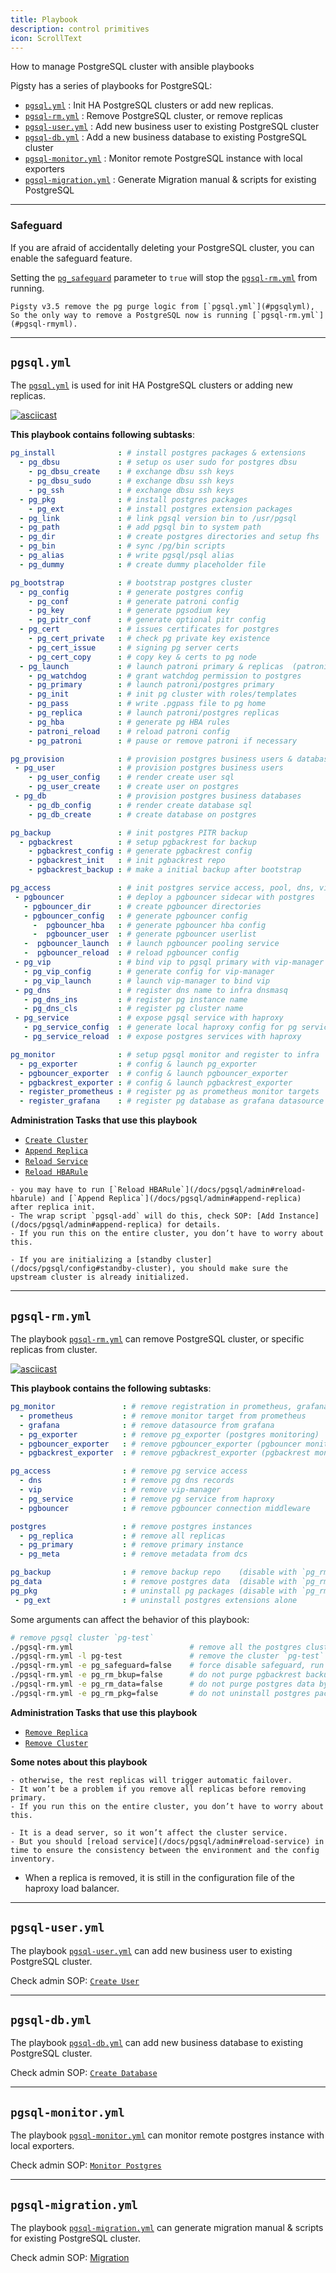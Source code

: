 ```yaml
---
title: Playbook
description: control primitives
icon: ScrollText
---
```


How to manage PostgreSQL cluster with ansible playbooks

Pigsty has a series of playbooks for PostgreSQL:

- [`pgsql.yml`](/docs/pgsql/playbook/#pgsqlyml) : Init HA PostgreSQL clusters or add new replicas.
- [`pgsql-rm.yml`](/docs/pgsql/playbook/#pgsql-rmyml) : Remove PostgreSQL cluster, or remove replicas
- [`pgsql-user.yml`](/docs/pgsql/playbook/#pgsql-useryml) : Add new business user to existing PostgreSQL cluster
- [`pgsql-db.yml`](/docs/pgsql/playbook/#pgsql-dbyml) : Add a new business database to existing PostgreSQL cluster
- [`pgsql-monitor.yml`](/docs/pgsql/playbook/#pgsql-monitoryml) : Monitor remote PostgreSQL instance with local exporters
- [`pgsql-migration.yml`](/docs/pgsql/playbook/#pgsql-migrationyml) : Generate Migration manual & scripts for existing PostgreSQL

------

### Safeguard

If you are afraid of accidentally deleting your PostgreSQL cluster, you can enable the safeguard feature.

Setting the [`pg_safeguard`](/docs/pgsql/param#pg_safeguard) parameter to `true` will stop the [`pgsql-rm.yml`](#pgsql-rmyml) from running.

<Callout title="Before Pigsty v3.5, pgsql.yml can nuke your database with fat finger, use with caution!" type="warning">

    Pigsty v3.5 remove the pg purge logic from [`pgsql.yml`](#pgsqlyml),
    So the only way to remove a PostgreSQL now is running [`pgsql-rm.yml`](#pgsql-rmyml).

</Callout>



------

## `pgsql.yml`

The [`pgsql.yml`](https://github.com/pgsty/pigsty/blob/main/pgsql.yml) is used for init HA PostgreSQL clusters or adding new replicas.

[![asciicast](/img/asciinema/pgsql.svg)](https://asciinema.org/a/566417)

**This playbook contains following subtasks**:

```yaml
pg_install              : # install postgres packages & extensions
  - pg_dbsu             : # setup os user sudo for postgres dbsu
    - pg_dbsu_create    : # exchange dbsu ssh keys
    - pg_dbsu_sudo      : # exchange dbsu ssh keys
    - pg_ssh            : # exchange dbsu ssh keys
  - pg_pkg              : # install postgres packages
    - pg_ext            : # install postgres extension packages
  - pg_link             : # link pgsql version bin to /usr/pgsql
  - pg_path             : # add pgsql bin to system path
  - pg_dir              : # create postgres directories and setup fhs
  - pg_bin              : # sync /pg/bin scripts
  - pg_alias            : # write pgsql/psql alias
  - pg_dummy            : # create dummy placeholder file
```
```yaml
pg_bootstrap            : # bootstrap postgres cluster
  - pg_config           : # generate postgres config
    - pg_conf           : # generate patroni config
    - pg_key            : # generate pgsodium key
    - pg_pitr_conf      : # generate optional pitr config
  - pg_cert             : # issues certificates for postgres
    - pg_cert_private   : # check pg private key existence
    - pg_cert_issue     : # signing pg server certs
    - pg_cert_copy      : # copy key & certs to pg node
  - pg_launch           : # launch patroni primary & replicas  (patroni)
    - pg_watchdog       : # grant watchdog permission to postgres
    - pg_primary        : # launch patroni/postgres primary
    - pg_init           : # init pg cluster with roles/templates
    - pg_pass           : # write .pgpass file to pg home
    - pg_replica        : # launch patroni/postgres replicas
    - pg_hba            : # generate pg HBA rules
    - patroni_reload    : # reload patroni config
    - pg_patroni        : # pause or remove patroni if necessary
```
```yaml
pg_provision            : # provision postgres business users & databases
 - pg_user              : # provision postgres business users
    - pg_user_config    : # render create user sql
    - pg_user_create    : # create user on postgres
 - pg_db                : # provision postgres business databases
    - pg_db_config      : # render create database sql
    - pg_db_create      : # create database on postgres
```
```yaml
pg_backup               : # init postgres PITR backup
  - pgbackrest          : # setup pgbackrest for backup
    - pgbackrest_config : # generate pgbackrest config
    - pgbackrest_init   : # init pgbackrest repo
    - pgbackrest_backup : # make a initial backup after bootstrap
```
```yaml
pg_access               : # init postgres service access, pool, dns, vip, svc
 - pgbouncer            : # deploy a pgbouncer sidecar with postgres
   - pgbouncer_dir      : # create pgbouncer directories
   - pgbouncer_config   : # generate pgbouncer config
     -  pgbouncer_hba   : # generate pgbouncer hba config
     -  pgbouncer_user  : # generate pgbouncer userlist
   -  pgbouncer_launch  : # launch pgbouncer pooling service
   -  pgbouncer_reload  : # reload pgbouncer config
 - pg_vip               : # bind vip to pgsql primary with vip-manager
   - pg_vip_config      : # generate config for vip-manager
   - pg_vip_launch      : # launch vip-manager to bind vip
 - pg_dns               : # register dns name to infra dnsmasq
   - pg_dns_ins         : # register pg instance name
   - pg_dns_cls         : # register pg cluster name
 - pg_service           : # expose pgsql service with haproxy
   - pg_service_config  : # generate local haproxy config for pg services
   - pg_service_reload  : # expose postgres services with haproxy
```
```yaml
pg_monitor              : # setup pgsql monitor and register to infra
  - pg_exporter         : # config & launch pg_exporter
  - pgbouncer_exporter  : # config & launch pgbouncer_exporter
  - pgbackrest_exporter : # config & launch pgbackrest_exporter
  - register_prometheus : # register pg as prometheus monitor targets
  - register_grafana    : # register pg database as grafana datasource
```

**Administration Tasks that use this playbook**

- [`Create Cluster`](/docs/pgsql/admin#create-cluster)
- [`Append Replica`](/docs/pgsql/admin#append-replica)
- [`Reload Service`](/docs/pgsql/admin#reload-service)
- [`Reload HBARule`](/docs/pgsql/admin#reload-hbarule)

<Callout title="Init Primary before Replicas" type="warning">

    - you may have to run [`Reload HBARule`](/docs/pgsql/admin#reload-hbarule) and [`Append Replica`](/docs/pgsql/admin#append-replica) after replica init.
    - The wrap script `pgsql-add` will do this, check SOP: [Add Instance](/docs/pgsql/admin#append-replica) for details.
    - If you run this on the entire cluster, you don’t have to worry about this.

</Callout>


<Callout title="Init Upstream cluster before Standby Clusters" type="warning">

    - If you are initializing a [standby cluster](/docs/pgsql/config#standby-cluster), you should make sure the upstream cluster is already initialized.

</Callout>


------

## `pgsql-rm.yml`

The playbook [`pgsql-rm.yml`](https://github.com/pgsty/pigsty/blob/main/pgsql-rm.yml) can remove PostgreSQL cluster, or specific replicas from cluster.

[![asciicast](/img/asciinema/pgsql-rm.svg)](https://asciinema.org/a/566418)

**This playbook contains the following subtasks**:

```yaml
pg_monitor               : # remove registration in prometheus, grafana, nginx
  - prometheus           : # remove monitor target from prometheus
  - grafana              : # remove datasource from grafana
  - pg_exporter          : # remove pg_exporter (postgres monitoring)
  - pgbouncer_exporter   : # remove pgbouncer_exporter (pgbouncer monitoring)
  - pgbackrest_exporter  : # remove pgbackrest_exporter (pgbackrest monitoring)
```
```yaml
pg_access                : # remove pg service access
  - dns                  : # remove pg dns records
  - vip                  : # remove vip-manager
  - pg_service           : # remove pg service from haproxy
  - pgbouncer            : # remove pgbouncer connection middleware
```
```yaml
postgres                 : # remove postgres instances
  - pg_replica           : # remove all replicas
  - pg_primary           : # remove primary instance
  - pg_meta              : # remove metadata from dcs
```
```yaml
pg_backup                : # remove backup repo    (disable with `pg_rm_bkup=false`)
pg_data                  : # remove postgres data  (disable with `pg_rm_data=false`)
pg_pkg                   : # uninstall pg packages (disable with `pg_rm_pkg=false`)
 - pg_ext                : # uninstall postgres extensions alone
```

Some arguments can affect the behavior of this playbook:

```bash
# remove pgsql cluster `pg-test`
./pgsql-rm.yml                          # remove all the postgres clusters (VERY DANGEROUS)
./pgsql-rm.yml -l pg-test               # remove the cluster `pg-test`
./pgsql-rm.yml -e pg_safeguard=false    # force disable safeguard, run this playbook anyway
./pgsql-rm.yml -e pg_rm_bkup=false      # do not purge pgbackrest backup repo by default (keep the backup)
./pgsql-rm.yml -e pg_rm_data=false      # do not purge postgres data by default (keep the data)
./pgsql-rm.yml -e pg_rm_pkg=false       # do not uninstall postgres packages by default (keep the packages)
```

**Administration Tasks that use this playbook**

- [`Remove Replica`](/docs/pgsql/admin#remove-replica)
- [`Remove Cluster`](/docs/pgsql/admin#remove-cluster)

**Some notes about this playbook**

<Callout title="Do not run this playbook on single cluster primary directly when there are still replicas" type="warning">

    - otherwise, the rest replicas will trigger automatic failover.
    - It won’t be a problem if you remove all replicas before removing primary.
    - If you run this on the entire cluster, you don’t have to worry about this.

</Callout>

<Callout title="Reload service after removing replicas from cluster" type="info">

    - It is a dead server, so it won’t affect the cluster service.
    - But you should [reload service](/docs/pgsql/admin#reload-service) in time to ensure the consistency between the environment and the config inventory.

</Callout>







- When a replica is removed, it is still in the configuration file of the haproxy load balancer.

------

## `pgsql-user.yml`

The playbook [`pgsql-user.yml`](https://github.com/pgsty/pigsty/blob/main/pgsql-user.yml) can add new business user to existing PostgreSQL cluster.

Check admin SOP: [`Create User`](/docs/pgsql/admin#create-user)

------

## `pgsql-db.yml`

The playbook [`pgsql-db.yml`](https://github.com/pgsty/pigsty/blob/main/pgsql-db.yml) can add new business database to existing PostgreSQL cluster.

Check admin SOP: [`Create Database`](/docs/pgsql/admin#create-database)

------

## `pgsql-monitor.yml`

The playbook [`pgsql-monitor.yml`](https://github.com/pgsty/pigsty/blob/main/pgsql-monitor.yml) can monitor remote postgres instance with local exporters.

Check admin SOP: [`Monitor Postgres`](/docs/pgsql/monitor/#monitor-rds)

------

## `pgsql-migration.yml`

The playbook [`pgsql-migration.yml`](https://github.com/pgsty/pigsty/blob/main/pgsql-migration.yml) can generate migration manual & scripts for existing PostgreSQL cluster.

Check admin SOP: [Migration](/docs/pgsql/migration/)

